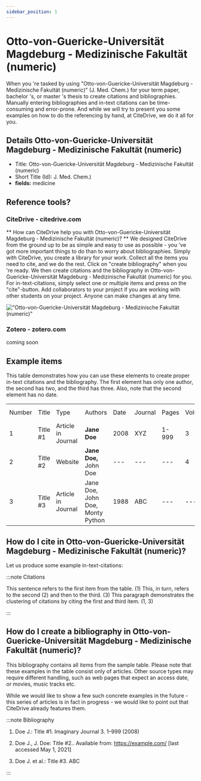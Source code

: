 ```yaml
---
sidebar_position: 1
---
```


# Otto-von-Guericke-Universität Magdeburg - Medizinische Fakultät (numeric)

When you 're tasked by using "Otto-von-Guericke-Universität Magdeburg - Medizinische Fakultät (numeric)" (J. Med. Chem.) for your term paper, bachelor 's, or master 's thesis to create citations and bibliographies.
Manually entering bibliographies and in-text citations can be time-consuming and error-prone. And while we will try to present you some examples on how to do the referencing by hand, at CiteDrive, we do it all for you.

## Details  Otto-von-Guericke-Universität Magdeburg - Medizinische Fakultät (numeric)
* Title: Otto-von-Guericke-Universität Magdeburg - Medizinische Fakultät (numeric)
* Short Title (Id): J. Med. Chem.)
* **fields:** medicine

## Reference tools?
### CiteDrive - citedrive.com
** How can CiteDrive help you with Otto-von-Guericke-Universität Magdeburg - Medizinische Fakultät (numeric)? **
We designed CiteDrive from the ground up to be as simple and easy to use as possible - you 've got more important things to do than to worry about bibliographies. Simply with CiteDrive, you create a library for your work. Collect all the items you need to cite, and we do the rest. Click on "create bibliography" when you 're ready. We then create citations and the bibliography in Otto-von-Guericke-Universität Magdeburg - Medizinische Fakultät (numeric) for you. For in-text-citations, simply select one or multiple items and press on the "cite"-button. Add collaborators to your project if you are working with other students on your project. Anyone can make changes at any time.


!["Otto-von-Guericke-Universität Magdeburg - Medizinische Fakultät (numeric)"](images/ottovonguerickeuniversitat-magdeburg--medizinische-fakultat-numeric.svg "Choose Otto-von-Guericke-Universität Magdeburg - Medizinische Fakultät (numeric) in the CiteDrive App")

### Zotero - zotero.com

coming soon

## Example items

This table demonstrates how you can use these elements to create proper in-text citations and the bibliography. The first element has only one author, the second has two, and the third has three. Also, note that the second element has no date.


<table>
  <tr>
   <td>Number
   </td>
   <td>Title
   </td>
   <td>Type
   </td>
   <td>Authors
   </td>
   <td>Date
   </td>
   <td>Journal
   </td>
   <td>Pages
   </td>
   <td>Volume
   </td>
   <td>Issue
   </td>
   <td>Access Date
   </td>
  </tr>
  <tr>
   <td>1
   </td>
   <td>Title #1
   </td>
   <td>Article in Journal
   </td>
   <td><strong>Jane Doe</strong>
   </td>
   <td>2008
   </td>
   <td>XYZ
   </td>
   <td>1-999
   </td>
   <td>3
   </td>
   <td>2
   </td>
   <td>--
   </td>
  </tr>
  <tr>
   <td>
2
   </td>
   <td>Title #2
   </td>
   <td>Website
   </td>
   <td><strong>Jane Doe, </strong>John Doe
   </td>
   <td>---
   </td>
   <td>---
   </td>
   <td>---
   </td>
   <td>4
   </td>
   <td>---
   </td>
   <td>2020-05-01
   </td>
  </tr>
  <tr>
   <td>3
   </td>
   <td>Title #3
   </td>
   <td>Article in Journal
   </td>
   <td>Jane Doe, John Doe, Monty Python
   </td>
   <td>1988
   </td>
   <td>ABC
   </td>
   <td>---
   </td>
   <td>---
   </td>
   <td>16
   </td>
   <td>---
   </td>
  </tr>
</table>



## How do I cite in  Otto-von-Guericke-Universität Magdeburg - Medizinische Fakultät (numeric)?

Let us produce some example in-text-citations:

:::note Citations


This sentence refers to the first item from the table. (1) This, in turn, refers to the second (2)
and then to the third.  (3)
This paragraph demonstrates the clustering of citations by citing the first and third item. (1, 3)

:::

## How do I create a bibliography in Otto-von-Guericke-Universität Magdeburg - Medizinische Fakultät (numeric)?

This bibliography contains all items from the sample table. Please note that these examples in the table consist only of articles. Other source types may require different handling, such as web pages that expect an access date, or movies, music tracks etc.

While we would like to show a few such concrete examples in the future - this series of articles is in fact in progress - we would like to point out that CiteDrive already features them.

:::note Bibliography

1. Doe J.: Title #1. Imaginary Journal 3. 1–999 (2008)

2. Doe J., J. Doe: Title #2.. Available from: https://example.com/ [last accessed May 1, 2021]

3. Doe J. et al.: Title #3. ABC



:::


        
